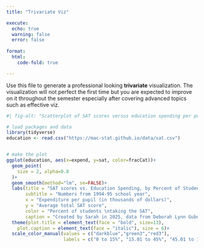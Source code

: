 ```yaml
---
title: "Trivariate Viz"

execute: 
  echo: true
  warning: false
  error: false
  
format:
  html:
    code-fold: true

---
```


Use this file to generate a professional looking **trivariate** visualization.  The visualization will not perfect the first time but you are expected to improve on it throughout the semester especially after covering advanced topics such as effective viz.

```r
#| fig-alt: "Scatterplot of SAT scores versus education spending per pupil, seperated by the percentage of students that took the test."

# load packages and data
library(tidyverse)
education <- read.csv("https://mac-stat.github.io/data/sat.csv")


# make the plot
ggplot(education, aes(x=expend, y=sat, color=fracCat))+
  geom_point(
    size = 2, alpha=0.8
  )+
  geom_smooth(method="lm", se=FALSE)+
  labs(title = "SAT scores vs. Education Spending, by Percent of Students Tested",
       subtitle = "Numbers from 1994-95 school year",
       x = "Expenditure per pupil (in thousands of dollars)",
       y = "Average total SAT score",
       color = "Percent of students \ntaking the SAT",
       caption = "Created by Sarah in 2025, data from Deborah Lynn Guber and Danny Kaplan")+
  theme(plot.title = element_text(face = "bold", size=13),
    plot.caption = element_text(face = "italic"), size = 6)+
  scale_color_manual(values = c("darkblue","green3","red3"),
                     labels = c("0 to 15%", "15.01 to 45%", "45.01 to 100%"))



```

